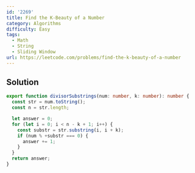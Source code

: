 ```yaml
---
id: '2269'
title: Find the K-Beauty of a Number
category: Algorithms
difficulty: Easy
tags:
  - Math
  - String
  - Sliding Window
url: https://leetcode.com/problems/find-the-k-beauty-of-a-number
---
```


## Solution

```typescript showLineNumbers
export function divisorSubstrings(num: number, k: number): number {
  const str = num.toString();
  const n = str.length;

  let answer = 0;
  for (let i = 0; i < n - k + 1; i++) {
    const substr = str.substring(i, i + k);
    if (num % +substr === 0) {
      answer += 1;
    }
  }
  return answer;
}
```
